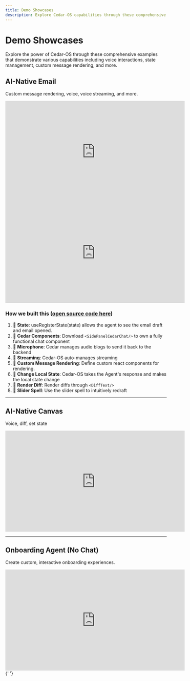 ```yaml
---
title: Demo Showcases
description: Explore Cedar-OS capabilities through these comprehensive examples featuring AI-native interfaces, voice interactions, and custom components.
---
```


# Demo Showcases

Explore the power of Cedar-OS through these comprehensive examples that demonstrate various capabilities including voice interactions, state management, custom message rendering, and more.

## AI-Native Email

Custom message rendering, voice, voice streaming, and more.

<iframe
	width='560'
	height='315'
	src='https://www.youtube.com/embed/2QEX2Gf_xKA'
	title='AI-Native Email (Voice)'
	frameBorder='0'
	allow='accelerometer; autoplay; clipboard-write; encrypted-media; gyroscope; picture-in-picture'
	allowFullScreen></iframe>

<iframe
	width='560'
	height='315'
	src='https://www.youtube.com/embed/y6oEyCjSiPA'
	title='AI-Native Email'
	frameBorder='0'
	allow='accelerometer; autoplay; clipboard-write; encrypted-media; gyroscope; picture-in-picture'
	allowFullScreen></iframe>

### How we built this ([open source code here](https://github.com/CedarCopilot/smail))

1. 👀 **State**: useRegisterState(state) allows the agent to see the email draft and email opened.
2. 🧱 **Cedar Components**: Download `<SidePanelCedarChat/>` to own a fully functional chat component
3. 🎤 **Microphone**: Cedar manages audio blogs to send it back to the backend
4. 🌊 **Streaming**: Cedar-OS auto-manages streaming
5. 🧶 **Custom Message Rendering**: Define custom react components for rendering.
6. 🔨 **Change Local State**: Cedar-OS takes the Agent's response and makes the local state change
7. 🔎 **Render Diff**: Render diffs through `<DiffText/>`
8. 🛝 **Slider Spell**: Use the slider spell to intuitively redraft

---

## AI-Native Canvas

Voice, diff, set state

<iframe
	width='560'
	height='315'
	src='https://www.youtube.com/embed/DJsn5uetu8Y'
	title='AI-Native Canvas Flow'
	frameBorder='0'
	allow='accelerometer; autoplay; clipboard-write; encrypted-media; gyroscope; picture-in-picture'
	allowFullScreen></iframe>

---

## Onboarding Agent (No Chat)

Create custom, interactive onboarding experiences.

<iframe
	width='560'
	height='315'
	src='https://www.youtube.com/embed/LfjFg03i8kc'
	title='No Chat Onboarding Agent'
	frameBorder='0'
	allow='accelerometer; autoplay; clipboard-write; encrypted-media; gyroscope; picture-in-picture'
	allowFullScreen></iframe>{' '}
